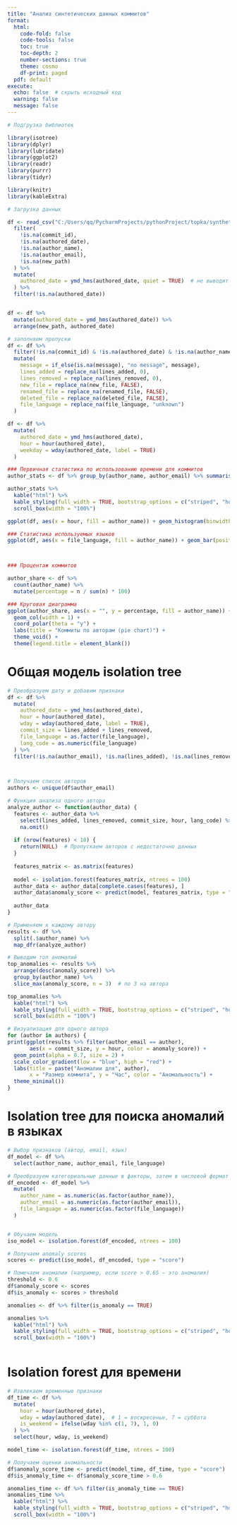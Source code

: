 ```yaml
---
title: "Анализ синтетических данных коммитов"
format:
  html:
    code-fold: false
    code-tools: false
    toc: true
    toc-depth: 2
    number-sections: true
    theme: cosmo
    df-print: paged
  pdf: default
execute:
  echo: false  # скрыть исходный код
  warning: false
  message: false
---
```


```r

# Подгрузка библиотек

library(isotree)
library(dplyr)
library(lubridate)
library(ggplot2)
library(readr)
library(purrr)
library(tidyr)

library(knitr)
library(kableExtra)

# Загрузка данных

df <- read_csv("C:/Users/qq/PycharmProjects/pythonProject/topka/synthetic_commits.csv") %>%
  filter(
    !is.na(commit_id),
    !is.na(authored_date),
    !is.na(author_name),
    !is.na(author_email),
    !is.na(new_path)
  ) %>% 
  mutate(
    authored_date = ymd_hms(authored_date, quiet = TRUE)  # не выводит ворнинги
  ) %>%
  filter(!is.na(authored_date))


df <- df %>%
  mutate(authored_date = ymd_hms(authored_date)) %>%
  arrange(new_path, authored_date) 

# заполняем пропуски
df <- df %>%
  filter(!is.na(commit_id) & !is.na(authored_date) & !is.na(author_name) & !is.na(author_email) & !is.na(new_path)) %>%
  mutate(
    message = if_else(is.na(message), "no message", message),
    lines_added = replace_na(lines_added, 0),
    lines_removed = replace_na(lines_removed, 0),
    new_file = replace_na(new_file, FALSE),
    renamed_file = replace_na(renamed_file, FALSE),
    deleted_file = replace_na(deleted_file, FALSE),
    file_language = replace_na(file_language, "unknown")
  )

df <- df %>%
  mutate(
    authored_date = ymd_hms(authored_date),
    hour = hour(authored_date),
    weekday = wday(authored_date, label = TRUE)
  )

### Первичная статистика по использованию времени для коммитов
author_stats <- df %>% group_by(author_name, author_email) %>% summarise( commits = n(), avg_lines_added = mean(lines_added), avg_lines_removed = mean(lines_removed), most_common_lang = names(sort(table(file_language), decreasing = TRUE)[1]), common_commit_hour = round(mean(hour)), .groups = "drop" )

author_stats %>%
  kable("html") %>%
  kable_styling(full_width = TRUE, bootstrap_options = c("striped", "hover")) %>%
  scroll_box(width = "100%")

ggplot(df, aes(x = hour, fill = author_name)) + geom_histogram(binwidth = 1, position = "dodge") + labs(title = "Коммиты по часу суток", x = "Час", y = "Количество") + theme_minimal()

### Статистика используемых языков
ggplot(df, aes(x = file_language, fill = author_name)) + geom_bar(position = "dodge") + labs(title = "Языки в коммитах", x = "Язык", y = "Количество") + theme_minimal()



### Процентаж коммитов

author_share <- df %>%
  count(author_name) %>%
  mutate(percentage = n / sum(n) * 100)

### Круговая диаграмма
ggplot(author_share, aes(x = "", y = percentage, fill = author_name)) +
  geom_col(width = 1) +
  coord_polar(theta = "y") +
  labs(title = "Коммиты по авторам (pie chart)") +
  theme_void() +
  theme(legend.title = element_blank())


```
# Общая модель isolation tree
```r
# Преобразуем дату и добавим признаки
df <- df %>%
  mutate(
    authored_date = ymd_hms(authored_date),
    hour = hour(authored_date),
    wday = wday(authored_date, label = TRUE),
    commit_size = lines_added + lines_removed,
    file_language = as.factor(file_language),
    lang_code = as.numeric(file_language)
  ) %>%
  filter(!is.na(author_email), !is.na(lines_added), !is.na(lines_removed))



# Получаем список авторов
authors <- unique(df$author_email)

# Функция анализа одного автора
analyze_author <- function(author_data) {
  features <- author_data %>%
    select(lines_added, lines_removed, commit_size, hour, lang_code) %>%
    na.omit()
  
  if (nrow(features) < 10) {
    return(NULL)  # Пропускаем авторов с недостаточно данных
  }
  
  features_matrix <- as.matrix(features)
  
  model <- isolation.forest(features_matrix, ntrees = 100)
  author_data <- author_data[complete.cases(features), ]
  author_data$anomaly_score <- predict(model, features_matrix, type = "score")
  
  author_data 
}

# Применяем к каждому автору
results <- df %>%
  split(.$author_name) %>%
  map_dfr(analyze_author)

# Выводим топ аномалий
top_anomalies <- results %>%
  arrange(desc(anomaly_score)) %>%
  group_by(author_name) %>%
  slice_max(anomaly_score, n = 3)  # по 3 на автора

top_anomalies %>%
  kable("html") %>%
  kable_styling(full_width = TRUE, bootstrap_options = c("striped", "hover")) %>%
  scroll_box(width = "100%")

# Визуализация для одного автора 
for (author in authors) {
print(ggplot(results %>% filter(author_email == author),
       aes(x = commit_size, y = hour, color = anomaly_score)) +
  geom_point(alpha = 0.7, size = 2) +
  scale_color_gradient(low = "blue", high = "red") +
  labs(title = paste("Аномалии для", author),
       x = "Размер коммита", y = "Час", color = "Аномальность") +
  theme_minimal())
}


```
# Isolation tree для поиска аномалий в языках
```r
# Выбор признаков (автор, email, язык)
df_model <- df %>%
  select(author_name, author_email, file_language)

# Преобразуем категориальные данные в факторы, затем в числовой формат
df_encoded <- df_model %>%
  mutate(
    author_name = as.numeric(as.factor(author_name)),
    author_email = as.numeric(as.factor(author_email)),
    file_language = as.numeric(as.factor(file_language))
  )


# Обучаем модель
iso_model <- isolation.forest(df_encoded, ntrees = 100) 

# Получаем anomaly scores
scores <- predict(iso_model, df_encoded, type = "score")

# Помечаем аномалии (например, если score > 0.65 — это аномалия)
threshold <- 0.6
df$anomaly_score <- scores
df$is_anomaly <- scores > threshold

anomalies <- df %>% filter(is_anomaly == TRUE)

anomalies %>%
  kable("html") %>%
  kable_styling(full_width = TRUE, bootstrap_options = c("striped", "hover")) %>%
  scroll_box(width = "100%")



```
# Isolation forest для времени
```r

# Извлекаем временные признаки
df_time <- df %>%
  mutate(
    hour = hour(authored_date),
    wday = wday(authored_date),  # 1 = воскресенье, 7 = суббота
    is_weekend = ifelse(wday %in% c(1, 7), 1, 0)
  ) %>%
  select(hour, wday, is_weekend)

model_time <- isolation.forest(df_time, ntrees = 100)

# Получаем оценки аномальности
df$anomaly_score_time <- predict(model_time, df_time, type = "score")
df$is_anomaly_time <- df$anomaly_score_time > 0.6

anomalies_time <- df %>% filter(is_anomaly_time == TRUE)
anomalies_time %>%
  kable("html") %>%
  kable_styling(full_width = TRUE, bootstrap_options = c("striped", "hover")) %>%
  scroll_box(width = "100%")



```
